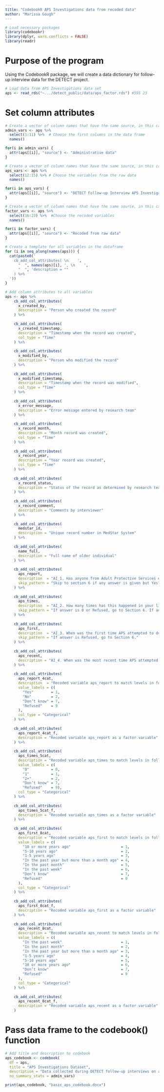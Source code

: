 ```yaml
---
title: "CodebookR APS Investigations data from recoded data"
author: "Marissa Gough"
---
```


```r
# Load necessary packages
library(codebookr)
library(dplyr, warn.conflicts = FALSE)
library(readr)
```

# Purpose of the program

Using the CodebookR package, we will create a data dictionary for follow-up interview data for the DETECT project.

```r
# Load data from APS Investigations data set
aps <- read_rds("~.../detect_public/data/aps_factor.rds") #595 23
```

# Set column attributes

```r
# Create a vector of column names that have the same source, in this case administrative data
admin_vars <- aps %>% 
  select(1:11) %>%  # Choose the first columns in the data frame
  names()

for(i in admin_vars) {
  attr(aps[[i]], "source") <- "Administrative data"
}
```

```r
# Create a vector of column names that have the same source, in this case APS Investigations data from DETECT Follow-up Interview
aps_vars <- aps %>% 
  select(12:15) %>% # Choose the variables from the raw data
  names()

for(i in aps_vars) {
  attr(aps[[i]], "source") <- "DETECT Follow-up Interview APS Investigations"
}
```

```r
# Create a vector of column names that have the same source, in this case recoded factor variables
factor_vars <- aps %>% 
  select(16:23) %>%  #Choose the recoded variables
  names()

for(i in factor_vars) {
  attr(aps[[i]], "source") <- "Recoded from raw data"
}
```



```r
# Create a template for all variables in the dataframe
for (i in seq_along(names(aps))) {
  cat(paste0('
    cb_add_col_attributes( \n    ',
      "  ", names(aps)[i], ', \n    ',
      "  ", 'description = ""
    ) %>%
  '))
}
```

```r
# Add column attributes to all variables
aps <- aps %>%
    cb_add_col_attributes( 
      x_created_by, 
      description = "Person who created the record"
    ) %>%
  
    cb_add_col_attributes( 
      x_created_timestamp, 
      description = "Timestamp when the record was created",
      col_type = "Time"
    ) %>%
  
    cb_add_col_attributes( 
      x_modified_by, 
      description = "Person who modified the record"
    ) %>%
  
    cb_add_col_attributes( 
      x_modified_timestamp, 
      description = "Timestamp when the record was modified",
      col_type = "Time"
    ) %>%
  
    cb_add_col_attributes( 
      x_error_message, 
      description = "Error message entered by research team"
    ) %>%
  
    cb_add_col_attributes( 
      x_record_month, 
      description = "Month record was created",
      col_type = "Time"
    ) %>%
  
    cb_add_col_attributes( 
      x_record_year, 
      description = "Year record was created",
      col_type = "Time"
    ) %>%
  
    cb_add_col_attributes( 
      x_record_status, 
      description = "Status of the record as determined by research team"
    ) %>%
  
    cb_add_col_attributes( 
      x_record_comment, 
      description = "Comments by interviewer"
    ) %>%
  
    cb_add_col_attributes( 
      medstar_id, 
      description = "Unique record number in MedStar System"
    ) %>%
  
    cb_add_col_attributes( 
      name_full, 
      description = "Full name of older individual"
    ) %>%
  
    cb_add_col_attributes( 
      aps_report, 
      description  = "AI_1. Has anyone from Adult Protective Services ever attempted to investigate whether or not you were living with elder abuse or neglect?", 
      skip_pattern = "Skip to section 6 if any answer is given but Yes"
    ) %>%
  
    cb_add_col_attributes( 
      aps_times, 
      description  = "AI_2. How many times has this happened in your life?",
      skip_pattern = "If answer is 0 or Refused, go to Section 6. If answer is 1 go to AI_4."
    ) %>%
  
    cb_add_col_attributes( 
      aps_first, 
      description  = "AI_3. When was the first time APS attempted to do an investigation?",
      skip_pattern = "If answer is Refused, go to Section 6."
    ) %>%
  
    cb_add_col_attributes( 
      aps_recent, 
      description = "AI_4. When was the most recent time APS attempted to do an investigation?"
    ) %>%
  
    cb_add_col_attributes( 
      aps_report_4cat, 
      description  = "Recoded variable aps_report to match levels in follow-up interview protocol",
      value_labels = c(
        "Yes"        = 1, 
        "No"         = 2, 
        "Don’t know" = 7, 
        "Refused"    = 9
      ),
      col_type = "Categorical"
    ) %>%
  
    cb_add_col_attributes( 
      aps_report_4cat_f, 
      description = "Recoded variable aps_report as a factor variable"
    ) %>%
  
    cb_add_col_attributes(
      aps_times_5cat, 
      description = "Recoded variable aps_times to match levels in follow-up interview protocol",
      value_labels = c(
        "0"          = 0, 
        "1"          = 1, 
        "2+"         = 2, 
        "Don’t know" = 7, 
        "Refused"    = 9),
      col_type = "Categorical"
    ) %>%
  
    cb_add_col_attributes( 
      aps_times_5cat_f, 
      description = "Recoded variable aps_times as a factor variable"
    ) %>%
  
    cb_add_col_attributes( 
      aps_first_8cat, 
      description = "Recoded variable aps_first to match levels in follow-up interview protocol",
      value_labels = c(
        "10 or more years ago"                       = 1, 
        "5-10 years ago"                             = 2, 
        "1-5 years ago"                              = 3, 
        "In the past year but more than a month ago" = 4, 
        "In the past month"                          = 5, 
        "In the past week"                           = 6, 
        "Don’t know"                                 = 7,
        "Refused"                                    = 9
      ),
      col_type = "Categorical"
    ) %>%
  
    cb_add_col_attributes( 
      aps_first_8cat_f, 
      description = "Recoded variable aps_first as a factor variable"
    ) %>%
  
    cb_add_col_attributes( 
      aps_recent_8cat, 
      description = "Recoded variable aps_recent to match levels in follow-up interview protocol",
      value_labels = c(
        "In the past week"                           = 1, 
        "In the past month"                          = 2,
        "In the past year but more than a month ago" = 3,
        "1-5 years ago"                              = 4,
        "5-10 years ago"                             = 5, 
        "10 or more years ago"                       = 6,
        "Don’t know"                                 = 7,
        "Refused"                                    = 9
      ),
      col_type = "Categorical"
    ) %>%
  
    cb_add_col_attributes( 
      aps_recent_8cat_f, 
      description = "Recoded variable aps_recent as a factor variable"
    )
```

# Pass data frame to the codebook() function

```r
# Add title and description to codebook
aps_codebook <- codebook(
  df = aps,
  title = "APS Investigations Dataset",
  description = "Data collected during DETECT follow-up interviews on any visits the older adult may have had from Adult Protective Services (APS)",
  no_summary_stats = admin_vars)
```

```r
print(aps_codebook, "basic_aps_codebook.docx")
```
